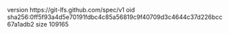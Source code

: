 version https://git-lfs.github.com/spec/v1
oid sha256:0ff5f93a4d5e70191fdbc4c85a56819c9f40709d3c4644c37d226bcc67a1adb2
size 109165
